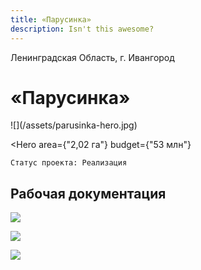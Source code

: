 ```yaml
---
title: «Парусинка»
description: Isn't this awesome?
---
```


<AffinumLogo />

Ленинградская Область, г. Ивангород

# «Парусинка»

<Wide>
    ![](/assets/parusinka-hero.jpg)
</Wide>

<Hero
    area={"2,02 га"}
    budget={"53 млн"}
>
    Статус проекта: Реализация
</Hero>

## Рабочая документация

![](/assets/parusinka-00.jpg)

![](/assets/parusinka-01.jpg)

![](/assets/parusinka-02.jpg)

